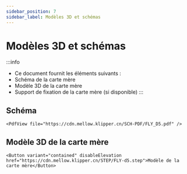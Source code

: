 ```yaml
---
sidebar_position: 7
sidebar_label: Modèles 3D et schémas
---
```




# Modèles 3D et schémas


:::info
* Ce document fournit les éléments suivants :
* Schéma de la carte mère
* Modèle 3D de la carte mère
* Support de fixation de la carte mère (si disponible)
:::

## Schéma

    <PdfView file="https://cdn.mellow.klipper.cn/SCH-PDF/FLY_D5.pdf" />


## Modèle 3D de la carte mère

    <Button variant="contained" disableElevation href="https://cdn.mellow.klipper.cn/STEP/FLY-d5.step">Modèle de la carte mère</Button>
